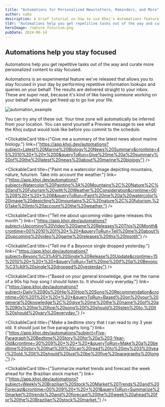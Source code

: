 ```yaml
---
title: "Automations for Personalized Newsletters, Reminders, and More"
author: saba
description: A brief tutorial on how to use Khoj's Automations feature
tldr: "Automations help you get repetitive tasks out of the way and curate more personalized content to stay focused."
heroImage: /nature_futurism.png
pubDate: 2024-06-14
---
```



## Automations help you stay focused

Automations help you get repetitive tasks out of the way and curate more personalized content to stay focused. 

Automations is an experimental feature we've released that allows you to stay focused in your day by performing repetitive information lookups and queries on your behalf. The results are delivered straight to your inbox. These are super neat, because it's kind of like having someone working on your behalf while you get freed up to go live your life.

![automation_example](/automation_bedtime_story.png)

You can try any of these out. Your time zone will automatically be inferred from your location. You can send yourself a Preview message to see what the Khoj output would look like before you commit to the schedule.

<ClickableCard title={"Give me a summary of the latest news about marine biology."} link={"https://app.khoj.dev/automations?subject=Latest%20Marine%20Biology%20News%20Summary&crontime=45%2010%20*%20*%200&queryToRun=Give%20me%20a%20summary%20of%20the%20latest%20news%20about%20marine%20biology"} />

<ClickableCard title={"Paint me a watercolor image depicting mountains, nature, futurism. Take into account the weather."} link={"https://app.khoj.dev/automations?subject=Watercolor%20Painting%3A%20Mountains%2C%20Nature%2C%20and%20Futurism%20with%20Weather%20Consideration&crontime=00%209%20*%20*%206&queryToRun=Paint%20me%20a%20watercolor%20image%20depicting%20mountains%2C%20nature%2C%20futurism.%20Take%20into%20account%20the%20weather."} />

<ClickableCard title={"Tell me about upcoming video game releases this month."} link={"https://app.khoj.dev/automations?subject=Upcoming%20Video%20Game%20Releases%20This%20Month&crontime=00%2010%201%20*%20*&queryToRun=Tell%20me%20about%20upcoming%20video%20game%20releases%20this%20month"} />

<ClickableCard title={"Tell me if a Beyonce single dropped yesterday."} link={"https://app.khoj.dev/automations?subject=Beyonc%C3%A9%20Single%20Release%20Update&crontime=15%2010%20*%20*%20*&queryToRun=Tell%20me%20if%20a%20Beyonc%C3%A9%20single%20dropped%20yesterday"} />

<ClickableCard title={"Based on your general knowledge, give me the name of a 90s hip hop song I should listen to. It should vary everyday."} link={"https://app.khoj.dev/automations?subject=Daily%2090s%20Hip%20Hop%20Song%20Recommendation&crontime=00%201%20*%20*%20*&queryToRun=Based%20on%20your%20general%20knowledge%2C%20give%20me%20the%20name%20of%20a%2090s%20hip%20hop%20song%20I%20should%20listen%20to.%20It%20should%20vary%20everyday."} />

<ClickableCard title={"Make a bedtime story that I can read to my 3 year old. It should just be five paragraphs long."} link={"https://app.khoj.dev/automations?subject=Five-Paragraph%20Bedtime%20Story%20for%20a%203-Year-Old&crontime=30%209%20*%20*%20*&queryToRun=Make%20a%20bedtime%20story%20that%20I%20can%20read%20to%20my%203%20year%20old.%20It%20should%20just%20be%20five%20paragraphs%20long."} />

<ClickableCard title={"Summarize market trends and forecast the week ahead for the Brazilian stock market."} link={"https://app.khoj.dev/automations?subject=Weekly%20Brazilian%20Stock%20Market%20Trends%20and%20Forecast&crontime=00%209%20*%20*%201&queryToRun=Summarize%20market%20trends%20and%20forecast%20the%20week%20ahead%20for%20the%20Brazilian%20stock%20market."} />
